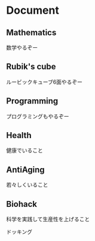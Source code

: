 # Document

## Mathematics
数学やるぞー

## Rubik's cube
ルービックキューブ6面やるぞー

## Programming
プログラミングもやるぞー

## Health
健康でいること

## AntiAging
若々しくいること

## Biohack
科学を実践して生産性を上げること


ドッキング
